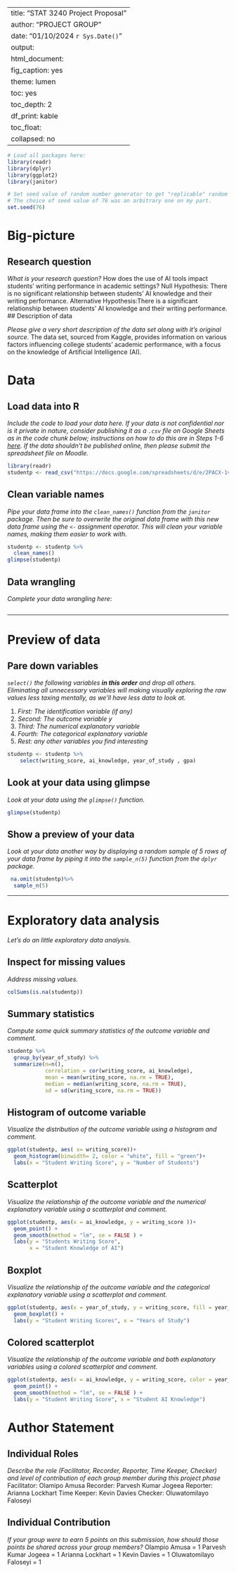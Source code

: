 
---
title: "STAT 3240 Project Proposal"
author: "PROJECT GROUP"
date: "01/10/2024 `r Sys.Date()`"
output:
  html_document:
    fig_caption: yes
    theme: lumen
    toc: yes
    toc_depth: 2
    df_print: kable
    toc_float:
      collapsed: no
---

```{r, message=FALSE}
# Load all packages here:
library(readr)
library(dplyr)
library(ggplot2)
library(janitor)

# Set seed value of random number generator to get "replicable" random numbers.
# The choice of seed value of 76 was an arbitrary one on my part.
set.seed(76)
```

# Big-picture

## Research question

_What is your research question?_
How does the use of AI tools impact students' writing performance in academic settings?
Null Hypothesis: There is no significant relationship between students' AI knowledge and their writing performance.
Alternative Hypothesis:There is a significant relationship between students' AI knowledge and their writing performance.
## Description of data

_Please give a very short description of the data set along with it's original source._
The data set, sourced from Kaggle, provides information on various factors influencing college students' academic performance, with a focus on the knowledge of Artificial Intelligence (AI). 


# Data

## Load data into R

_Include the code to load your data here. If your data is not confidential nor is it private in nature, consider publishing it as a `.csv` file on Google Sheets as in the code chunk below; instructions on how to do this are in Steps 1-6 [here](https://twitter.com/rudeboybert/status/1055821846539591680). If the data shouldn't be published online, then please submit the spreadsheet file on Moodle._

```{r}
library(readr)
studentp <- read_csv("https://docs.google.com/spreadsheets/d/e/2PACX-1vRhKd_zI7lzSzqg6sG4aSes4GqGNKJr672S_MjGDuaQdXVXTl5GIQ6B-uSg9i_sD1vnzsuottRg0iy9/pub?gid=763522175&single=true&output=csv")
```

## Clean variable names

_Pipe your data frame into the `clean_names()` function from the `janitor` package. Then be sure to overwrite the original data frame with this new data frame using the `<-` assignment operator. This will clean your variable names, making them easier to work with._

```{r}
studentp <- studentp %>%
  clean_names()
glimpse(studentp)
```

## Data wrangling

_Complete your data wrangling here_: 

```{r}

```



***


# Preview of data

## Pare down variables

_`select()` the following variables **in this order** and drop all others. Eliminating all unnecessary variables will making visually exploring the raw values less taxing mentally, as we'll have less data to look at._

1. _First: The identification variable (if any)_
1. _Second: The outcome variable $y$_
1. _Third: The numerical explanatory variable_
1. _Fourth: The categorical explanatory variable_
1. _Rest: any other variables you find interesting_

```{r}
studentp <- studentp %>%
    select(writing_score, ai_knowledge, year_of_study , gpa)

```

## Look at your data using glimpse

_Look at your data using the `glimpse()` function._

```{r}
glimpse(studentp)
```

## Show a preview of your data

_Look at your data another way by displaying a random sample of 5 rows of your data frame by piping it into the `sample_n(5)` function from the `dplyr` package._

```{r}
 na.omit(studentp)%>%
  sample_n(5)


```



***



# Exploratory data analysis

_Let's do an little exploratory data analysis._

## Inspect for missing values

_Address missing values._


```{r}
colSums(is.na(studentp))
```


## Summary statistics

_Compute some quick summary statistics of the outcome variable and comment._

```{r}
studentp %>%
  group_by(year_of_study) %>%
  summarize(n=n(),
            correlation = cor(writing_score, ai_knowledge),
            mean = mean(writing_score, na.rm = TRUE),
            median = median(writing_score, na.rm = TRUE),
            sd = sd(writing_score, na.rm = TRUE))

```


## Histogram of outcome variable 

_Visualize the distribution of the outcome variable using a histogram and comment._

```{r, fig.cap = "Figure 1. WRITE A TITLE HERE", fig.align = "center", fig.width=16/2, fig.height=9/2}
ggplot(studentp, aes( x= writing_score))+
  geom_histogram(binwidth= 2, color = "white", fill = "green")+
  labs(x = "Student Writing Score", y = "Number of Students")
```



## Scatterplot 

_Visualize the relationship of the outcome variable and the numerical explanatory variable using a scatterplot and comment._

```{r, fig.cap = "Figure 2. WRITE A TITLE HERE", fig.align = "center", fig.width=16/2, fig.height=9/2}
ggplot(studentp, aes(x = ai_knowledge, y = writing_score ))+
  geom_point() +
  geom_smooth(method = "lm", se = FALSE ) +
  labs(y = "Students Writing Score", 
       x = "Student Knowledge of AI")
```


## Boxplot

_Visualize the relationship of the outcome variable and the categorical explanatory variable using a scatterplot and comment._

```{r, fig.cap = "Figure 3. WRITE A TITLE HERE", fig.align = "center", fig.width=16/2, fig.height=9/2}
ggplot(studentp, aes(x = year_of_study, y = writing_score, fill = year_of_study)) +
  geom_boxplot() +
  labs(y = "Student Writing Scores", x = "Years of Study")
```

## Colored scatterplot

_Visualize the relationship of the outcome variable and both explanatory variables using a colored scatterplot and comment._

```{r, fig.cap = "Figure 4. WRITE A TITLE HERE", fig.align = "center", fig.width=16/2, fig.height=9/2}
ggplot(studentp, aes(x = ai_knowledge, y = writing_score, color = year_of_study))+
  geom_point() +
  geom_smooth(method = "lm", se = FALSE ) +
  labs(y = "Student Writing Score", x = "Student AI Knowledge")
```




# Author Statement

## Individual Roles

_Describe the role (Facilitator, Recorder, Reporter, Time Keeper, Checker) and level of contribution of each group member during this project phase_ 
Facilitator: Olamipo Amusa
Recorder: Parvesh Kumar Jogeea
Reporter: Arianna Lockhart
Time Keeper: Kevin Davies
Checker: Oluwatomilayo Faloseyi

## Individual Contribution

_If your group were to earn 5 points on this submission, how should those points be shared across your group members?_
Olampio Amusa = 1
Parvesh Kumar Jogeea = 1
Arianna Lockhart = 1
Kevin Davies = 1
Oluwatomilayo Faloseyi = 1

